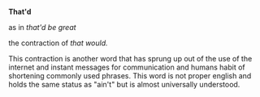 '''That'd'''

as in ''that'd be great''

the contraction of ''that would.''

This contraction is another word that has sprung up out of the use of the internet and instant messages for communication and humans habit of shortening commonly used phrases. This word is not proper english and holds the same status as "ain't" but is almost universally understood.